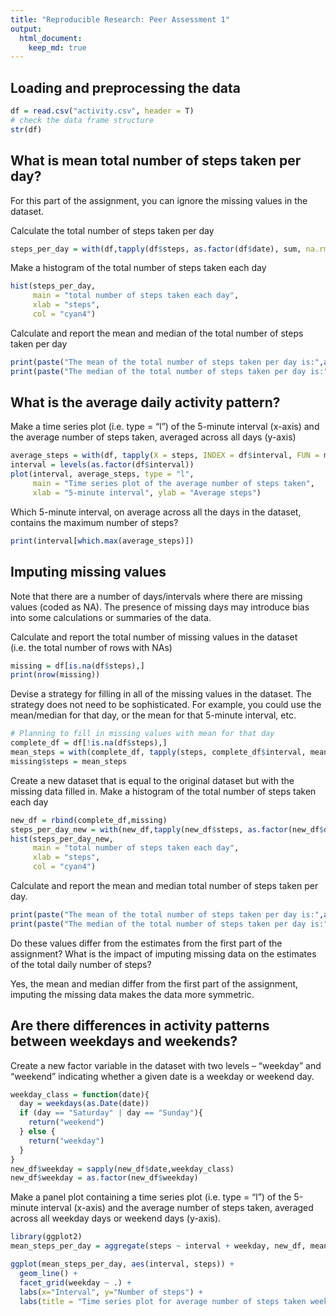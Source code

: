 ```yaml
---
title: "Reproducible Research: Peer Assessment 1"
output: 
  html_document:
    keep_md: true
---
```



## Loading and preprocessing the data
```r
df = read.csv("activity.csv", header = T)
# check the data frame structure
str(df)
```
## What is mean total number of steps taken per day?
For this part of the assignment, you can ignore the missing values in the dataset.

Calculate the total number of steps taken per day  
```r
steps_per_day = with(df,tapply(df$steps, as.factor(df$date), sum, na.rm=T))
```
Make a histogram of the total number of steps taken each day  
```r
hist(steps_per_day, 
     main = "total number of steps taken each day", 
     xlab = "steps",
     col = "cyan4")
```

Calculate and report the mean and median of the total number of steps taken per day
```r
print(paste("The mean of the total number of steps taken per day is:",as.character(mean(steps_per_day))))
print(paste("The median of the total number of steps taken per day is:",as.character(median(steps_per_day))))
```
## What is the average daily activity pattern?
Make a time series plot (i.e. type = "l") of the 5-minute interval (x-axis) and the average number of steps taken, averaged across all days (y-axis)
```r
average_steps = with(df, tapply(X = steps, INDEX = df$interval, FUN = mean,na.rm=T))
interval = levels(as.factor(df$interval))
plot(interval, average_steps, type = "l", 
     main = "Time series plot of the average number of steps taken", 
     xlab = "5-minute interval", ylab = "Average steps")
```

Which 5-minute interval, on average across all the days in the dataset, contains the maximum number of steps?
```r
print(interval[which.max(average_steps)])
```
## Imputing missing values
Note that there are a number of days/intervals where there are missing values (coded as NA). The presence of missing days may introduce bias into some calculations or summaries of the data.

Calculate and report the total number of missing values in the dataset (i.e. the total number of rows with NAs)  
```r
missing = df[is.na(df$steps),]
print(nrow(missing))
```

Devise a strategy for filling in all of the missing values in the dataset. The strategy does not need to be sophisticated. For example, you could use the mean/median for that day, or the mean for that 5-minute interval, etc.  

```r
# Planning to fill in missing values with mean for that day 
complete_df = df[!is.na(df$steps),]
mean_steps = with(complete_df, tapply(steps, complete_df$interval, mean))
missing$steps = mean_steps
```
Create a new dataset that is equal to the original dataset but with the missing data filled in.
Make a histogram of the total number of steps taken each day
```r
new_df = rbind(complete_df,missing)
steps_per_day_new = with(new_df,tapply(new_df$steps, as.factor(new_df$date), sum))
hist(steps_per_day_new, 
     main = "total number of steps taken each day", 
     xlab = "steps",
     col = "cyan4")
```

Calculate and report the mean and median total number of steps taken per day. 
```r
print(paste("The mean of the total number of steps taken per day is:",as.character(mean(steps_per_day_new))))
print(paste("The median of the total number of steps taken per day is:",as.character(median(steps_per_day_new))))
```
Do these values differ from the estimates from the first part of the assignment? What is the impact of imputing missing data on the estimates of the total daily number of steps?  

Yes, the mean and median differ from the first part of the assignment, imputing the missing data makes the data more symmetric. 

## Are there differences in activity patterns between weekdays and weekends?
Create a new factor variable in the dataset with two levels – “weekday” and “weekend” indicating whether a given date is a weekday or weekend day.
```r
weekday_class = function(date){
  day = weekdays(as.Date(date))
  if (day == "Saturday" | day == "Sunday"){
    return("weekend")
  } else {
    return("weekday")
  }
}
new_df$weekday = sapply(new_df$date,weekday_class)
new_df$weekday = as.factor(new_df$weekday)
```

Make a panel plot containing a time series plot (i.e. type = "l") of the 5-minute interval (x-axis) and the average number of steps taken, averaged across all weekday days or weekend days (y-axis). 
```r
library(ggplot2)
mean_steps_per_day = aggregate(steps ~ interval + weekday, new_df, mean)

ggplot(mean_steps_per_day, aes(interval, steps)) +
  geom_line() +
  facet_grid(weekday ~ .) +
  labs(x="Interval", y="Number of steps") +
  labs(title = "Time series plot for average number of steps taken weekday vs weekend")
```

